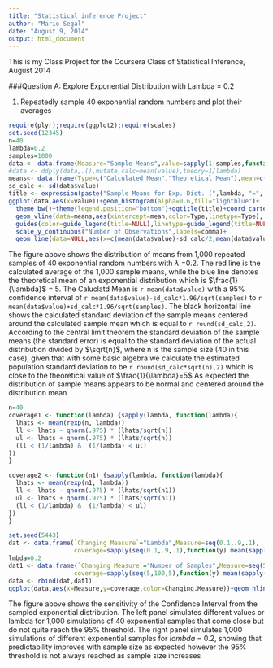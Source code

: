 ```yaml
---
title: "Statistical inference Project"
author: "Mario Segal"
date: "August 9, 2014"
output: html_document
---
```


This is my Class Project for the Coursera Class of Statistical Inference, August 2014

###Question A: Explore Exponential Distribution with Lambda = 0.2

1. Repeatedly sample 40 exponential random numbers and plot their averages

```r
require(plyr);require(ggplot2);require(scales)
set.seed(12345)
n=40
lambda=0.2
samples=1000
data <- data.frame(Measure="Sample Means",value=sapply(1:samples,function(x) mean(rexp(n,lambda))),stringsAsFactors=F)
#data <- ddply(data,.(),mutate,calc=mean(value),theory=1/lambda)
means<- data.frame(Type=c("Calculated Mean","Theoretical Mean"),mean=c(mean(data$value),1/lambda))
sd_calc <- sd(data$value)
title <- expression(paste("Sample Means for Exp. Dist. (",lambda, "=", "0.2",")",sep=""))
ggplot(data,aes(x=value))+geom_histogram(alpha=0.6,fill="lightblue")+
  theme_bw()+theme(legend.position="bottom")+ggtitle(title)+coord_cartesian(xlim=c(2,8))+
  geom_vline(data=means,aes(xintercept=mean,color=Type,linetype=Type), show_guide = TRUE)+
  guides(color=guide_legend(title=NULL),linetype=guide_legend(title=NULL))+
  scale_y_continuous("Number of Observations",labels=comma)+
  geom_line(data=NULL,aes(x=c(mean(data$value)-sd_calc/2,mean(data$value)+sd_calc/2),y=c(50,50)),color="black")
```

The figure above shows the distribution of means from 1,000 repeated samples of 40 exponential random numbers with $\lambda$ =0.2. The red line is the calculated average of the 1,000 sample means, while the blue line denotes the theoretical mean of an exponential distribution which is $\frac{1}{\lambda}$ = 5. The Caluclatd Mean is `r mean(data$value)` with a 95% confidence interval of `r mean(data$value)-sd_calc*1.96/sqrt(samples)` to `r mean(data$value)+sd_calc*1.96/sqrt(samples)`.
The black horizontal line shows the calculated standard deviation of the sample means centered around the calculated sample mean which is equal to  `r round(sd_calc,2)`. According to the central limit theorem the standard deviation of the sample means (the standard error) is equal to the standard deviation of the actual distribution divided by $\sqrt{n}$, where n is the sample size (40 in this case), given that with some basic algebra we calculate the estimated population standard deviation to be `r round(sd_calc*sqrt(n),2)` which is close to the theoretical value of $\frac{1}{\lambda}=5$
As expected the distribution of sample means appears to be normal and centered around the distribution mean

```r
n=40
coverage1 <- function(lambda) {sapply(lambda, function(lambda){
  lhats <- mean(rexp(n, lambda))
  ll <- lhats - qnorm(.975) * (lhats/sqrt(n))
  ul <- lhats + qnorm(.975) * (lhats/sqrt(n))
  (ll < (1/lambda) &  (1/lambda) < ul)
})
}

coverage2 <- function(n1) {sapply(lambda, function(lambda){
  lhats <- mean(rexp(n1, lambda))
  ll <- lhats - qnorm(.975) * (lhats/sqrt(n1))
  ul <- lhats + qnorm(.975) * (lhats/sqrt(n1))
  (ll < (1/lambda) &  (1/lambda) < ul)
})
}

set.seed(5443)
dat <- data.frame(`Changing Measure`="Lambda",Measure=seq(0.1,.9,.1),
                  coverage=sapply(seq(0.1,.9,.1),function(y) mean(sapply(1:samples,function(z) coverage1(y)))))
lmbda=0.2
dat1 <- data.frame(`Changing Measure`="Number of Samples",Measure=seq(5,100,5),
                  coverage=sapply(seq(5,100,5),function(y) mean(sapply(1:samples,function(z) coverage2(y)))))
data <- rbind(dat,dat1)
ggplot(data,aes(x=Measure,y=coverage,color=Changing.Measure))+geom_hline(yintercept=0.95,col='black',linetype="dashed")+geom_line()+geom_point()+coord_cartesian(ylim=c(.8,1))+scale_y_continuous("Confidence Interval Coverage",labels=percent)+facet_wrap(~Changing.Measure,scales="free_x")+theme_bw()+theme(legend.position="bottom")+ggtitle("Sensitivity of Coverage Interval")
```
The figure above shows the sensitivity of the Confidence Interval from the sampled exponential distribution. The left panel simulates different values or lambda for 1,000 simulations of 40 exponential samples that come close but do not quite reach the 95% threshold. The right panel simulates 1,000 simulations of different exponential samples for $lambda$ = 0.2, showing that predictability improves with sample size as expected however the 95% threshold is not always reached as sample size increases
